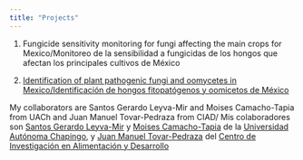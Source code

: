 ```yaml
---
title: "Projects"
---
```

  
  
1. Fungicide sensitivity monitoring for fungi affecting the main crops for Mexico/Monitoreo de la sensibilidad a fungicidas de los hongos que afectan los principales cultivos de México  

2. [Identification of plant pathogenic fungi and oomycetes in Mexico/Identificación de hongos fitopatógenos y oomicetos de México](https://www.researchgate.net/project/Identification-of-plant-pathogenic-fungi-and-oomycetes-in-Mexico)



My collaborators are Santos Gerardo Leyva-Mir and Moises Camacho-Tapia from UACh and Juan Manuel Tovar-Pedraza from CIAD/ Mis colaboradores son [Santos Gerardo Leyva-Mir](https://www.researchgate.net/profile/Santos_Leyva-Mir) y [Moises Camacho-Tapia](https://www.researchgate.net/profile/Moises_Camacho-Tapia2) de la [Universidad Autónoma Chapingo](http://web.chapingo.mx), y  [Juan Manuel Tovar-Pedraza](https://www.researchgate.net/profile/Juan_Tovar-Pedraza) del [Centro de Investigación en Alimentación y Desarrollo](https://www.ciad.mx)


